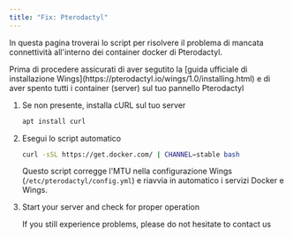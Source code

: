 ```yaml
---
title: "Fix: Pterodactyl"
---
```


In questa pagina troverai lo script per risolvere il problema di mancata connettività all'interno dei container docker di Pterodactyl.

<Warning>
   Prima di procedere assicurati di aver segutito la [guida ufficiale di installazione Wings](https://pterodactyl.io/wings/1.0/installing.html) e di aver spento tutti i container (server) sul tuo pannello Pterodactyl
</Warning>

1. Se non presente, installa cURL sul tuo server

   ```bash
   apt install curl
   ```
2. Esegui lo script automatico

   ```bash
   curl -sSL https://get.docker.com/ | CHANNEL=stable bash
   ```
   
   Questo script corregge l'MTU nella configurazione Wings (`/etc/pterodactyl/config.yml`) e riavvia in automatico i servizi Docker e Wings.
3. Start your server and check for proper operation

   If you still experience problems, please do not hesitate to contact us